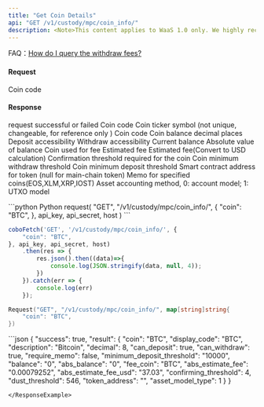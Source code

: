 ```yaml
---
title: "Get Coin Details"
api: "GET /v1/custody/mpc/coin_info/"
description: <Note>This content applies to WaaS 1.0 only. We highly recommend that you upgrade to [WaaS 2.0](/v2/guides/overview/introduction).</Note> This endpoint returns a JSON response with the currency rate and unit for a given coin code. The endpoint requires authentication and takes a 'coin_code' parameter in the GET request.
---
```


<Tip> FAQ：[How do I query the withdraw fees?](/v1/faqs/coin-management#how-do-i-query-the-withdrawal-fees)</Tip>


#### Request
<ParamField query="coin" type="String" required>Coin code</ParamField>

#### Response
<ResponseField name="success" type="bool">request successful or failed</ResponseField>
<ResponseField name="result" type="object">
    <Expandable title="object">
        <ResponseField name="coin" type="String">Coin code</ResponseField>
        <ResponseField name="display_code" type="String">Coin ticker symbol  (not unique, changeable, for reference only )</ResponseField>
        <ResponseField name="description" type="String">Coin code</ResponseField>
        <ResponseField name="decimal" type="Int">Coin balance decimal places</ResponseField>
        <ResponseField name="can_deposit" type="bool">Deposit accessibility</ResponseField>
        <ResponseField name="can_withdraw" type="bool">Withdraw accessibility</ResponseField>
        <ResponseField name="balance" type="String">Current balance</ResponseField>
        <ResponseField name="abs_balance" type="String">Absolute value of balance</ResponseField>
        <ResponseField name="fee_coin" type="String">Coin used for fee</ResponseField>
        <ResponseField name="abs_estimate_fee" type="String">Estimated fee</ResponseField>
        <ResponseField name="abs_estimate_fee_usd" type="String">Estimated fee(Convert to USD calculation) </ResponseField>
        <ResponseField name="confirming_threshold" type="Int">Confirmation threshold required for the coin</ResponseField>
        <ResponseField name="dust_threshold" type="Int">Coin minimum withdraw threshold</ResponseField>
        <ResponseField name="minimum_deposit_threshold" type="String">Coin minimum deposit threshold</ResponseField>
        <ResponseField name="token_address" type="String">Smart contract address for token (null for main-chain token)</ResponseField>
        <ResponseField name="require_memo" type="String">Memo for specified coins(EOS,XLM,XRP,IOST)</ResponseField>
        <ResponseField name="asset_model_type" type="String">Asset accounting method, 0: account model; 1: UTXO model</ResponseField>
    </Expandable>
</ResponseField>

<RequestExample>
```python Python
request(
  "GET",
  "/v1/custody/mpc/coin_info/",
  {
    "coin": "BTC",
  },
  api_key, api_secret, host
)
```

```javascript JavaScript
coboFetch('GET', '/v1/custody/mpc/coin_info/', {
    "coin": "BTC",
}, api_key, api_secret, host)
    .then(res => {
        res.json().then((data)=>{
            console.log(JSON.stringify(data, null, 4));
        })
    }).catch(err => {
        console.log(err)
    });
```

```go Go
Request("GET", "/v1/custody/mpc/coin_info/", map[string]string{
    "coin": "BTC",
})
```

</RequestExample>

<ResponseExample>
```json
{
    "success": true,
    "result": {
        "coin": "BTC",
        "display_code": "BTC",
        "description": "Bitcoin",
        "decimal": 8,
        "can_deposit": true,
        "can_withdraw": true,
        "require_memo": false,
        "minimum_deposit_threshold": "10000",
        "balance": "0",
        "abs_balance": "0",
        "fee_coin": "BTC",
        "abs_estimate_fee": "0.00079252",
        "abs_estimate_fee_usd": "37.03",
        "confirming_threshold": 4,
        "dust_threshold": 546,
        "token_address": "",
        "asset_model_type": 1
    }
}

```
</ResponseExample>

